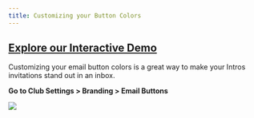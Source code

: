 ```yaml
---
title: Customizing your Button Colors
---
```

## [Explore our Interactive Demo](https://intros-ai.navattic.com/4u2r0xpq)

Customizing your email button colors is a great way to make your Intros invitations stand out in an inbox.

**Go to Club Settings > Branding > Email Buttons**

![](/images/changing-button-colors-1.png)
